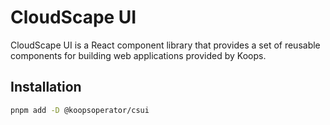 

# CloudScape UI

CloudScape UI is a React component library that provides a set of reusable components for building web applications provided by Koops.

## Installation
```bash
pnpm add -D @koopsoperator/csui
```
